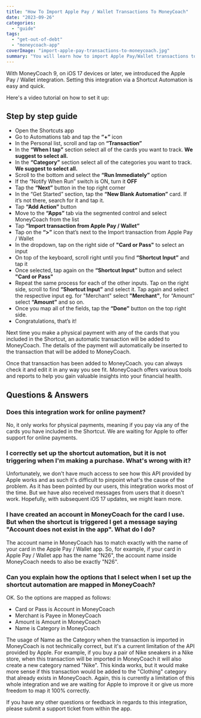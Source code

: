 ```yaml
---
title: "How To Import Apple Pay / Wallet Transactions To MoneyCoach"
date: "2023-09-26"
categories: 
  - "guide"
tags: 
  - "get-out-of-debt"
  - "moneycoach-app"
coverImage: "import-apple-pay-transactions-to-moneycoach.jpg"
summary: "You will learn how to import Apple Pay/Wallet transactions to MoneyCoach."
---
```


With MoneyCoach 9, on iOS 17 devices or later, we introduced the Apple Pay / Wallet integration. Setting this integration via a Shortcut Automation is easy and quick. 

Here's a video tutorial on how to set it up:

<YouTube url="https://youtu.be/f0CJ-Zk0Nh4"/>

## Step by step guide

- Open the Shortcuts app
- Go to Automations tab and tap the **“+”** icon
- In the Personal list, scroll and tap on **“Transaction”**
- In the **“When I tap”** section select all of the cards you want to track. **We suggest to select all.**
- In the **“Category”** section select all of the categories you want to track. **We suggest to select all.**
- Scroll to the bottom and select the **“Run Immediately”** option
- If the “Notify When Run” switch is ON, turn it **OFF**
- Tap the **“Next”** button in the top right corner
- In the “Get Started” section, tap the **“New Blank Automation”** card. If it’s not there, search for it and tap it.
- Tap **“Add Action”** button
- Move to the **“Apps”** tab via the segmented control and select MoneyCoach from the list
- Tap **“Import transaction from Apple Pay / Wallet”**
- Tap on the **“>”** icon that’s next to the Import transaction from Apple Pay / Wallet
- In the dropdown, tap on the right side of **"Card or Pass"** to select an input
- On top of the keyboard, scroll right until you find **“Shortcut Input”** and tap it
- Once selected, tap again on the **“Shortcut Input”** button and select **"Card or Pass"**
- Repeat the same process for each of the other inputs. Tap on the right side, scroll to find **“Shortcut Input”** and select it. Tap again and select the respective input eg. for "Merchant" select **"Merchant"**, for “Amount” select **“Amount”** and so on.
- Once you map all of the fields, tap the **“Done”** button on the top right side.
- Congratulations, that’s it!

Next time you make a physical payment with any of the cards that you included in the Shortcut, an automatic transaction will be added to MoneyCoach. The details of the payment will automatically be inserted to the transaction that will be added to MoneyCoach.

Once that transaction has been added to MoneyCoach. you can always check it and edit it in any way you see fit.  MoneyCoach offers various tools and reports to help you gain valuable insights into your financial health.

## Questions & Answers
### Does this integration work for online payment?
No, it only works for physical payments, meaning if you pay via any of the cards you have included in the Shortcut. We are waiting for Apple to offer support for online payments.

### I correctly set up the shortcut automation, but it is not triggering when I'm making a purchase. What's wrong with it?
Unfortunately, we don't have much access to see how this API provided by Apple works and as such it's difficult to pinpoint what's the cause of the problem. As it has been pointed by our users, this integration works most of the time. But we have also received messages from users that it doesn't work. Hopefully, with subsequent iOS 17 updates, we might learn more.

### I have created an account in MoneyCoach for the card I use. But when the shortcut is triggered I get a message saying "Account does not exist in the app". What do I do?
The account name in MoneyCoach has to match exactly with the name of your card in the Apple Pay / Wallet app. So, for example, if your card in Apple Pay / Wallet app has the name "N26", the account name inside MoneyCoach needs to also be exactly "N26".

### Can you explain how the options that I select when I set up the shortcut automation are mapped in MoneyCoach?
OK. So the options are mapped as follows:
- Card or Pass is Account in MoneyCoach
- Merchant is Payee in MoneyCoach
- Amount is Amount in MoneyCoach
- Name is Category in MoneyCoach

The usage of Name as the Category when the transaction is imported in MoneyCoach is not technically correct, but it's a current limitation of the API provided by Apple. For example, if you buy a pair of Nike sneakers in a Nike store, when this transaction will be imported in MoneyCoach it will also create a new category named "Nike". This kinda works, but it would make more sense if this transaction would be added to the "Clothing" category that already exists in MoneyCoach. Again, this is currently a limitation of this whole integration and we are waiting for Apple to improve it or give us more freedom to map it 100% correctly.

If you have any other questions or feedback in regards to this integration, please submit a support ticket from within the app.
